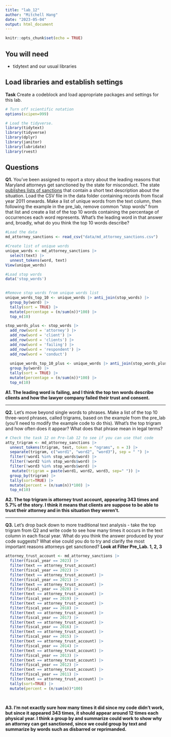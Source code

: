 ```yaml
---
title: "lab_12"
author: "Mitchell Hang"
date: "2023-05-04"
output: html_document
---
```


```r
knitr::opts_chunk$set(echo = TRUE)
```

## You will need

-   tidytext and our usual libraries

## Load libraries and establish settings

**Task** Create a codeblock and load appropriate packages and settings for this lab.

```r
# Turn off scientific notation
options(scipen=999)

# Load the tidyverse.
library(tidytext)
library(tidyverse)
library(dplyr)
library(janitor)
library(lubridate)
library(rvest)
```

## Questions

**Q1.** You've been assigned to report a story about the leading reasons that Maryland attorneys get sanctioned by the state for misconduct. The state [publishes lists of sanctions](https://www.courts.state.md.us/attygrievance/sanctions) that contain a short text description about the situation. Load the CSV file in the data folder containing records from fiscal year 2011 onwards. Make a list of unique words from the text column, then following the example in the pre_lab, remove common "stop words" from that list and create a list of the top 10 words containing the percentage of occurrences each word represents. What's the leading word in that answer and, broadly, what do you think the top 10 words describe?

```r
#Load the data
md_attorney_sanctions <- read_csv("data/md_attorney_sanctions.csv")

```

```r
#Create list of unique words
unique_words <- md_attorney_sanctions |> 
  select(text) |>
  unnest_tokens(word, text)
View(unique_words)


```

```r
#Load stop words
data('stop_words')
  


```

```r
#Remove stop words from unique words list
unique_words_top_10 <- unique_words |> anti_join(stop_words) |>
  group_by(word) |>
  tally(sort = TRUE) |>
  mutate(percentage = (n/sum(n))*100) |>
  top_n(10)

stop_words_plus <- stop_words |>
  add_row(word = 'attorney') |>
  add_row(word = 'client') |>
  add_row(word = 'clients') |>
  add_row(word = 'failing') |>
  add_row(word = 'respondent') |>
  add_row(word = 'conduct')
  
  unique_words_top_10_plus <- unique_words |> anti_join(stop_words_plus) |>
  group_by(word) |>
  tally(sort = TRUE) |>
  mutate(percentage = (n/sum(n))*100) |>
  top_n(10)
```

**A1. The leading word is failing, and I think the top ten words describe clients and how the lawyer company failed their trust and consent.**

------------------------------------------------------------------------

**Q2.** Let's move beyond single words to phrases. Make a list of the top 10 three-word phrases, called trigrams, based on the example from the pre_lab (you'll need to modify the example code to do this). What's the top trigram and how often does it appear? What does that phrase mean in legal terms?

```r
# Check the task 12 on Pre-lab 12 to see if you can use that code
atty_trigram <- md_attorney_sanctions |>
  unnest_tokens(trigram, text, token = "ngrams", n = 3) |>
  separate(trigram, c("word1", "word2", "word3"), sep = " ") |>
  filter(!word1 %in% stop_words$word) |>
  filter(!word2 %in% stop_words$word) |>
  filter(!word3 %in% stop_words$word) |>
   mutate(trigram = paste(word1, word2, word3, sep=" ")) |>
  group_by(trigram) |>
  tally(sort=TRUE) |>
  mutate(percent = (n/sum(n))*100) |>
  top_n(10)

```

**A2. The top trigram is attorney trust account, appearing 343 times and 5.7% of the story. I think it means that clients are suppose to be able to trust their attorney and in this situation they weren't.**

------------------------------------------------------------------------

**Q3.** Let's drop back down to more traditional text analysis - take the top trigram from Q2 and write code to see how many times it occurs in the text column in each fiscal year. What do you think the answer produced by your code suggests? What else could you do to try and clarify the most important reasons attorneys get sanctioned? **Look at Filter Pre_Lab. 1, 2, 3**

```r
attorney_trust_account <- md_attorney_sanctions |>
  filter(fiscal_year == 2023) |>
  filter(text == attorney_trust_account)
  filter(fiscal_year == 2022) |>
  filter(text == attorney_trust_account) |>
  filter(fiscal_year == 2021) |>
  filter(text == attorney_trust_account) |>
  filter(fiscal_year == 2020) |>
  filter(text == attorney_trust_account) |>
  filter(fiscal_year == 2019) |>
  filter(text == attorney_trust_account) |>
  filter(fiscal_year == 2018) |>
  filter(text == attorney_trust_account) |>  
  filter(fiscal_year == 2017) |>
  filter(text == attorney_trust_account) |>  
  filter(fiscal_year == 2016) |>
  filter(text == attorney_trust_account) |> 
  filter(fiscal_year == 2015) |>
  filter(text == attorney_trust_account) |>
  filter(fiscal_year == 2014) |>
  filter(text == attorney_trust_account) |>
  filter(fiscal_year == 2013) |>
  filter(text == attorney_trust_account) |>
  filter(fiscal_year == 2012) |>
  filter(text == attorney_trust_account) |> 
  filter(fiscal_year == 2011) |>
  filter(text == attorney_trust_account) |>
  tally(sort=TRUE) |>
  mutate(percent = (n/sum(n))*100) 
  
    
```

**A3. I'm not exactly sure how many times it did since my code didn't work, but since it appeared 343 times, it should appear around 12 times each physical year. I think a group by and summarize could work to show why an attorney can get sanctioned, since we could group by text and summarize by words such as disbarred or reprimanded.**
